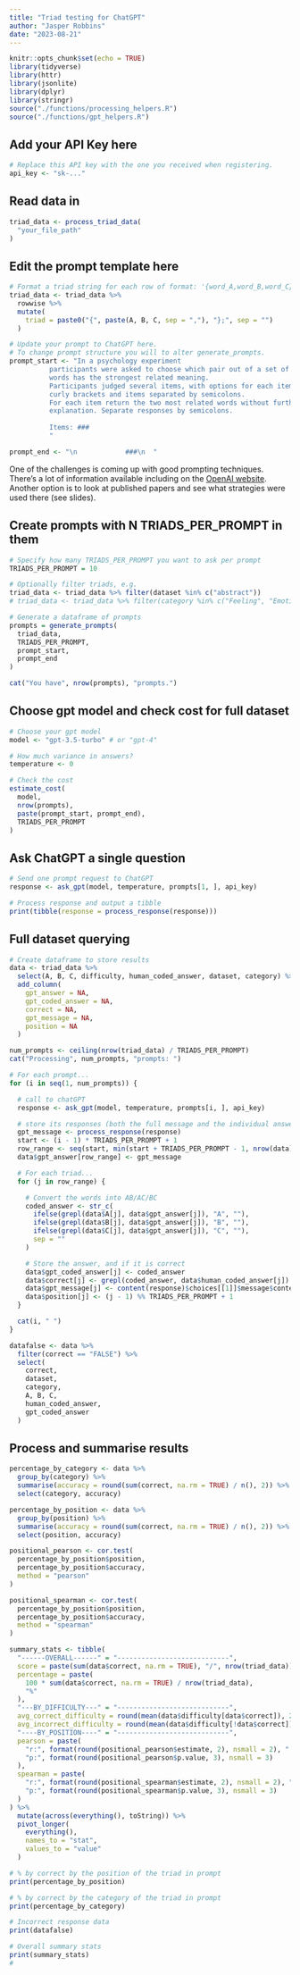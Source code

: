 ```yaml
---
title: "Triad testing for ChatGPT"
author: "Jasper Robbins"
date: "2023-08-21"
---
```


```r
knitr::opts_chunk$set(echo = TRUE)
library(tidyverse)
library(httr)
library(jsonlite)
library(dplyr)
library(stringr)
source("./functions/processing_helpers.R")
source("./functions/gpt_helpers.R")
```

## Add your API Key here
```r
# Replace this API key with the one you received when registering.
api_key <- "sk-..."
```

## Read data in
```r
triad_data <- process_triad_data(
  "your_file_path"
)
```


## Edit the prompt template here
```r

# Format a triad string for each row of format: '{word_A,word_B,word_C};'
triad_data <- triad_data %>%
  rowwise %>%
  mutate(
    triad = paste0("{", paste(A, B, C, sep = ","), "};", sep = "")
  )

# Update your prompt to ChatGPT here.
# To change prompt structure you will to alter generate_prompts.
prompt_start <- "In a psychology experiment
          participants were asked to choose which pair out of a set of three 
          words has the strongest related meaning.
          Participants judged several items, with options for each item between 
          curly brackets and items separated by semicolons.
          For each item return the two most related words without further 
          explanation. Separate responses by semicolons.
          
          Items: ###
          "

prompt_end <- "\n            ###\n  "
```

One of the challenges is coming up with good prompting techniques. There's a lot of information
available including on the [OpenAI website](https://help.openai.com/en/articles/6654000-best-practices-for-prompt-engineering-with-openai-api).
Another option is to look at published papers and see what strategies were used there (see slides).

## Create prompts with N TRIADS_PER_PROMPT in them
```R

# Specify how many TRIADS_PER_PROMPT you want to ask per prompt
TRIADS_PER_PROMPT = 10

# Optionally filter triads, e.g.
triad_data <- triad_data %>% filter(dataset %in% c("abstract"))
# triad_data <- triad_data %>% filter(category %in% c("Feeling", "Emotion"))

# Generate a dataframe of prompts
prompts = generate_prompts(
  triad_data, 
  TRIADS_PER_PROMPT, 
  prompt_start, 
  prompt_end
)

cat("You have", nrow(prompts), "prompts.")
```


## Choose gpt model and check cost for full dataset
```r
# Choose your gpt model
model <- "gpt-3.5-turbo" # or "gpt-4"

# How much variance in answers?
temperature <- 0

# Check the cost
estimate_cost(
  model,
  nrow(prompts),
  paste(prompt_start, prompt_end),
  TRIADS_PER_PROMPT
)
```

## Ask ChatGPT a single question
```r
# Send one prompt request to ChatGPT
response <- ask_gpt(model, temperature, prompts[1, ], api_key)

# Process response and output a tibble
print(tibble(response = process_response(response)))

```

## Full dataset querying
```r

# Create dataframe to store results
data <- triad_data %>%
  select(A, B, C, difficulty, human_coded_answer, dataset, category) %>%
  add_column(
    gpt_answer = NA,
    gpt_coded_answer = NA,
    correct = NA,
    gpt_message = NA,
    position = NA
  )

num_prompts <- ceiling(nrow(triad_data) / TRIADS_PER_PROMPT)
cat("Processing", num_prompts, "prompts: ")

# For each prompt...
for (i in seq(1, num_prompts)) {

  # call to chatGPT
  response <- ask_gpt(model, temperature, prompts[i, ], api_key)

  # store its responses (both the full message and the individual answers)
  gpt_message <- process_response(response)
  start <- (i - 1) * TRIADS_PER_PROMPT + 1
  row_range <- seq(start, min(start + TRIADS_PER_PROMPT - 1, nrow(data)))
  data$gpt_answer[row_range] <- gpt_message

  # For each triad...
  for (j in row_range) {

    # Convert the words into AB/AC/BC
    coded_answer <- str_c(
      ifelse(grepl(data$A[j], data$gpt_answer[j]), "A", ""),
      ifelse(grepl(data$B[j], data$gpt_answer[j]), "B", ""),
      ifelse(grepl(data$C[j], data$gpt_answer[j]), "C", ""),
      sep = ""
    )

    # Store the answer, and if it is correct
    data$gpt_coded_answer[j] <- coded_answer
    data$correct[j] <- grepl(coded_answer, data$human_coded_answer[j])
    data$gpt_message[j] <- content(response)$choices[[1]]$message$content
    data$position[j] <- (j - 1) %% TRIADS_PER_PROMPT + 1
  }

  cat(i, " ")
}

datafalse <- data %>%
  filter(correct == "FALSE") %>%
  select(
    correct,
    dataset,
    category,
    A, B, C,
    human_coded_answer,
    gpt_coded_answer
  )

```

## Process and summarise results
```r
percentage_by_category <- data %>%
  group_by(category) %>%
  summarise(accuracy = round(sum(correct, na.rm = TRUE) / n(), 2)) %>%
  select(category, accuracy)

percentage_by_position <- data %>%
  group_by(position) %>%
  summarise(accuracy = round(sum(correct, na.rm = TRUE) / n(), 2)) %>%
  select(position, accuracy)

positional_pearson <- cor.test(
  percentage_by_position$position,
  percentage_by_position$accuracy,
  method = "pearson"
)

positional_spearman <- cor.test(
  percentage_by_position$position,
  percentage_by_position$accuracy,
  method = "spearman"
)

summary_stats <- tibble(
  "------OVERALL------" = "----------------------------",
  score = paste(sum(data$correct, na.rm = TRUE), "/", nrow(triad_data)),
  percentage = paste(
    100 * sum(data$correct, na.rm = TRUE) / nrow(triad_data),
    "%"
  ),
  "---BY_DIFFICULTY---" = "----------------------------",
  avg_correct_difficulty = round(mean(data$difficulty[data$correct]), 2),
  avg_incorrect_difficulty = round(mean(data$difficulty[!data$correct]), 2),
  "----BY_POSITION----" = "----------------------------",
  pearson = paste(
    "r:", format(round(positional_pearson$estimate, 2), nsmall = 2), "|",
    "p:", format(round(positional_pearson$p.value, 3), nsmall = 3)
  ),
  spearman = paste(
    "r:", format(round(positional_spearman$estimate, 2), nsmall = 2), "|",
    "p:", format(round(positional_spearman$p.value, 3), nsmall = 3)
  )
) %>%
  mutate(across(everything(), toString)) %>%
  pivot_longer(
    everything(),
    names_to = "stat",
    values_to = "value"
  )

# % by correct by the position of the triad in prompt
print(percentage_by_position)

# % by correct by the category of the triad in prompt
print(percentage_by_category)

# Incorrect response data
print(datafalse)

# Overall summary stats
print(summary_stats)
#
```
